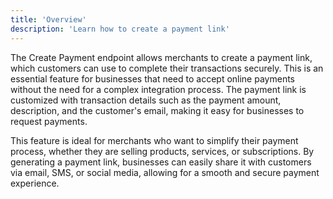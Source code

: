 ```yaml
---
title: 'Overview'
description: 'Learn how to create a payment link'
---
```


The Create Payment endpoint allows merchants to create a payment link, which customers can use to complete their transactions securely. This is an essential feature for businesses that need to accept online payments without the need for a complex integration process. The payment link is customized with transaction details such as the payment amount, description, and the customer's email, making it easy for businesses to request payments.

This feature is ideal for merchants who want to simplify their payment process, whether they are selling products, services, or subscriptions. By generating a payment link, businesses can easily share it with customers via email, SMS, or social media, allowing for a smooth and secure payment experience.